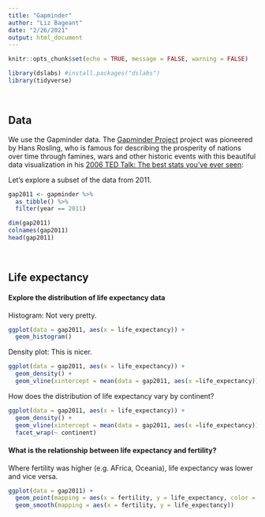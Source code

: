 ```yaml
---
title: "Gapminder"
author: "Liz Bageant"
date: "2/26/2021"
output: html_document
---
```


```r
knitr::opts_chunk$set(echo = TRUE, message = FALSE, warning = FALSE)
```


```r
library(dslabs) #install.packages("dslabs")
library(tidyverse) 
```

<br>

## Data

We use the Gapminder data. The [Gapminder Project](https://www.gapminder.org/about/) project was pioneered by Hans Rosling, who is famous for describing the prosperity of nations over time through famines, wars and other historic events with this beautiful data visualization in his [2006 TED Talk: The best stats you’ve ever seen](https://www.ted.com/talks/hans_rosling_shows_the_best_stats_you_ve_ever_seen):

Let's explore a subset of the data from 2011. 

```r
gap2011 <- gapminder %>% 
  as_tibble() %>% 
  filter(year == 2011)

dim(gap2011)
colnames(gap2011)
head(gap2011)

```


<br>

## Life expectancy

#### Explore the distribution of life expectancy data

Histogram: Not very pretty.
```r
ggplot(data = gap2011, aes(x = life_expectancy)) +
  geom_histogram()
```

Density plot: This is nicer. 
```r
ggplot(data = gap2011, aes(x = life_expectancy)) +
  geom_density() +
  geom_vline(xintercept = mean(data = gap2011, aes(x =life_expectancy)))
```

How does the distribution of life expectancy vary by continent?
```r
ggplot(data = gap2011, aes(x = life_expectancy)) +
  geom_density() +
  geom_vline(xintercept = mean(data = gap2011, aes(x =life_expectancy))) +
  facet_wrap(~ continent)
```

#### What is the relationship between life expectancy and fertility?
Where fertility was higher (e.g. AFrica, Oceania), life expectancy was lower and vice versa.

```r
ggplot(data = gap2011) +
  geom_point(mapping = aes(x = fertility, y = life_expectancy, color = continent)) +
  geom_smooth(mapping = aes(x = fertility, y = life_expectancy)) 
  
```
